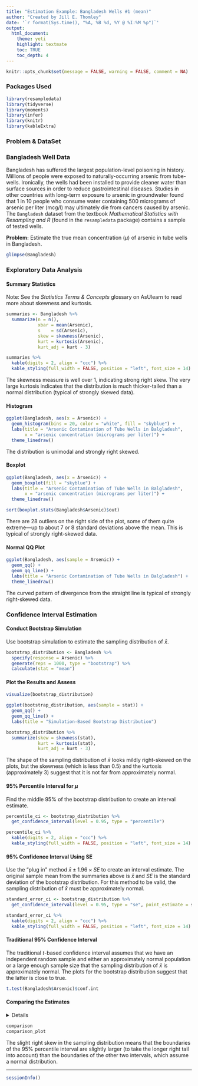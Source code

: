 ```yaml
---
title: "Estimation Example: Bangladesh Wells #1 (mean)"
author: "Created by Jill E. Thomley"
date: '`r format(Sys.time(), "%A, %B %d, %Y @ %I:%M %p")`'
output: 
  html_document: 
    theme: yeti
    highlight: textmate
    toc: TRUE
    toc_depth: 4
---
```


```r
knitr::opts_chunk$set(message = FALSE, warning = FALSE, comment = NA)
```

### **Packages Used**

```r
library(resampledata)
library(tidyverse)
library(moments)
library(infer)
library(knitr)
library(kableExtra)
```

### **Problem & DataSet**

### **Bangladesh Well Data**

Bangladesh has suffered the largest population-level poisoning in history. Millions of people were exposed to naturally-occurring arsenic from tube-wells. Ironically, the wells had been installed to provide cleaner water than surface sources in order to reduce gastrointestinal diseases. Studies in other countries with long-term exposure to arsenic in groundwater found that 1 in 10 people who consume water containing 500 micrograms of arsenic per liter (mcg/l) may ultimately die from cancers caused by arsenic. The `Bangladesh` dataset from the textbook *Mathematical Statistics with Resampling and R* (found in the `resampledata` package) contains a sample of tested wells.

**Problem:** Estimate the true mean concentration ($\mu$) of arsenic in tube wells in Bangladesh.

```r
glimpse(Bangladesh)
```

### **Exploratory Data Analysis**

#### **Summary Statistics**

Note: See the *Statistics Terms & Concepts* glossary on AsUlearn to read more about skewness and kurtosis.

```r
summaries <- Bangladesh %>% 
  summarize(n = n(),
            xbar = mean(Arsenic),
            s    = sd(Arsenic),
            skew = skewness(Arsenic),
            kurt = kurtosis(Arsenic),
            kurt_adj = kurt - 3)

summaries %>% 
  kable(digits = 2, align = "ccc") %>% 
  kable_styling(full_width = FALSE, position = "left", font_size = 14)
```

The skewness measure is well over 1, indicating strong right skew. The very large kurtosis indicates that the distribution is much thicker-tailed than a normal distribution (typical of strongly skewed data).

#### **Histogram**

```r
ggplot(Bangladesh, aes(x = Arsenic)) +
  geom_histogram(bins = 20, color = "white", fill = "skyblue") +
  labs(title = "Arsenic Contamination of Tube Wells in Balgladesh",
       x = "arsenic concentration (micrograms per liter)") +
  theme_linedraw()
```

The distribution is unimodal and strongly right skewed.

#### **Boxplot**

```r
ggplot(Bangladesh, aes(x = Arsenic)) +
  geom_boxplot(fill = "skyblue") +
  labs(title = "Arsenic Contamination of Tube Wells in Balgladesh",
       x = "arsenic concentration (micrograms per liter)") +
  theme_linedraw()

sort(boxplot.stats(Bangladesh$Arsenic)$out)
```

There are 28 outliers on the right side of the plot, some of them quite extreme---up to about 7 or 8 standard deviations above the mean. This is typical of strongly right-skewed data.

#### **Normal QQ Plot**

```r
ggplot(Bangladesh, aes(sample = Arsenic)) +
  geom_qq() +
  geom_qq_line() +
  labs(title = "Arsenic Contamination of Tube Wells in Balgladesh") +
  theme_linedraw()
```

The curved pattern of divergence from the straight line is typical of strongly right-skewed data.

### **Confidence Interval Estimation**

#### **Conduct Bootstrap Simulation**

Use bootstrap simulation to estimate the sampling distribution of $\bar{x}$.

```r
bootstrap_distribution <- Bangladesh %>% 
  specify(response = Arsenic) %>% 
  generate(reps = 1000, type = "bootstrap") %>% 
  calculate(stat = "mean")
```

#### **Plot the Results and Assess**

```r
visualize(bootstrap_distribution) 

ggplot(bootstrap_distribution, aes(sample = stat)) +
  geom_qq() +
  geom_qq_line() +
  labs(title = "Simulation-Based Bootstrap Distribution")

bootstrap_distribution %>% 
  summarize(skew = skewness(stat),
            kurt = kurtosis(stat),
            kurt_adj = kurt - 3)
```

The shape of the sampling distribution of $\bar{x}$ looks mildly right-skewed on the plots, but the skewness (which is less than 0.5) and the kurtosis (approximately 3) suggest that it is not far from approximately normal.

#### **95% Percentile Interval for $\mu$**

Find the middle 95% of the bootstrap distribution to create an interval estimate.

```r
percentile_ci <- bootstrap_distribution %>% 
  get_confidence_interval(level = 0.95, type = "percentile")

percentile_ci %>% 
  kable(digits = 2, align = "ccc") %>% 
  kable_styling(full_width = FALSE, position = "left", font_size = 14)
```

#### **95% Confidence Interval Using SE**

Use the "plug in" method $\bar{x} \pm 1.96 \times SE$ to create an interval estimate. The original sample mean from the summaries above is $\bar{x}$ and $SE$ is the standard deviation of the bootstrap distribution. For this method to be valid, the sampling distribution of $\bar{x}$ must be approximately normal. 

```r
standard_error_ci <- bootstrap_distribution %>% 
  get_confidence_interval(level = 0.95, type = "se", point_estimate = summaries$xbar)

standard_error_ci %>% 
  kable(digits = 2, align = "ccc") %>% 
  kable_styling(full_width = FALSE, position = "left", font_size = 14)
```

#### **Traditional 95% Confidence Interval**

The traditional *t*-based confidence interval assumes that we have an independent random sample and either an approximately normal population or a large enough sample size that the sampling distribution of $\bar{x}$ is approximately normal. The plots for the bootstrap distribution suggest that the latter is close to true.

```r
t.test(Bangladesh$Arsenic)$conf.int
```

#### **Comparing the Estimates**

<details>
```r
comparison <- rbind(percentile_ci, 
      standard_error_ci,
      tibble(lower_ci = t.test(Bangladesh$Arsenic)$conf.int[1],
             upper_ci = t.test(Bangladesh$Arsenic)$conf.int[2])) %>% 
  mutate(type = c("Percentile", "SE Method", "Traditional")) %>% 
  select(type, lower_ci, upper_ci) %>% 
  kable(digits = 2, align = "lcc") %>% 
  kable_styling(full_width = FALSE, position = "left", font_size = 14)

comparison_plot <- visualize(bootstrap_distribution) +
  shade_ci(endpoints = percentile_ci, color = "skyblue", fill = "white") +
  shade_ci(endpoints = standard_error_ci, color = "orange", fill = "white") +
  labs(subtitle = "blue = 95% percentile interval, orange = 95% SE interval")
```
</details>

```r
comparison
comparison_plot
```

The slight right skew in the sampling distribution means that the boundaries of the 95% percentile interval are slightly larger (to take the longer right tail into account) than the boundaries of the other two intervals, which assume a normal distribution.

<hr>
```r
sessionInfo()
```

